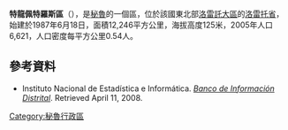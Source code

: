 '''特龍佩特羅斯區'''（{{lang-es|Distrito de Trompeteros}}），是[[秘魯|秘魯]]的一個區，位於該國東北部[[洛雷託大區|洛雷託大區]]的[[洛雷托省|洛雷托省]]，始建於1987年6月18日，面積12,246平方公里，海拔高度125米，2005年人口6,621，人口密度每平方公里0.54人。

==參考資料==
*{{es icon}} Instituto Nacional de Estadística e Informática. ''[https://web.archive.org/web/20080423164200/http://desa.inei.gob.pe/mapas/bid/ Banco de Información Distrital]''. Retrieved April 11, 2008.

{{Peru-geo-stub}}
[[Category:秘魯行政區|Category:秘魯行政區]]